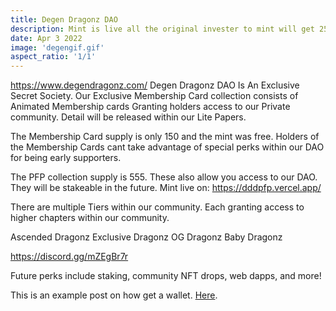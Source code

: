 ```yaml
---
title: Degen Dragonz DAO
description: Mint is live all the original invester to mint will get 25% of royalty on the pfp drop of 555.
date: Apr 3 2022
image: 'degengif.gif'
aspect_ratio: '1/1'
---
```


https://www.degendragonz.com/
Degen Dragonz DAO Is An Exclusive Secret Society. Our Exclusive Membership Card collection consists of Animated Membership cards Granting holders access to our Private community. Detail will be released within our Lite Papers.

The Membership Card supply is only 150 and the mint was free. Holders of the Membership Cards cant take advantage of special perks within our DAO for being early supporters.

The PFP collection supply is 555. These also allow you access to our DAO. They will be stakeable in the future. Mint live on: https://dddpfp.vercel.app/

There are multiple Tiers within our community. Each granting access to higher chapters within our community.

Ascended Dragonz
Exclusive Dragonz
OG Dragonz
Baby Dragonz

https://discord.gg/mZEgBr7r

Future perks include staking, community NFT drops, web dapps, and more!

This is an example post on how get a wallet. [Here](/posts/example-post).

